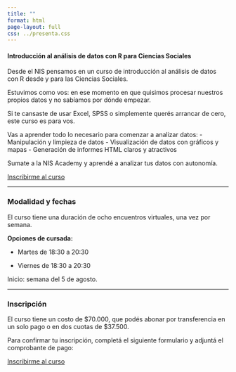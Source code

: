 ```yaml
---
title: ""
format: html
page-layout: full
css: ../presenta.css
---
```

#### **Introducción al análisis de datos con R para Ciencias Sociales**

Desde el NIS pensamos en un curso de introducción al análisis de datos con R desde y para las Ciencias Sociales.

Estuvimos como vos: en ese momento en que quisimos procesar nuestros propios datos y no sabíamos por dónde empezar.

Si te cansaste de usar Excel, SPSS o simplemente querés arrancar de cero, este curso es para vos.

Vas a aprender todo lo necesario para comenzar a analizar datos:
- Manipulación y limpieza de datos
- Visualización de datos con gráficos y mapas
- Generación de informes HTML claros y atractivos

Sumate a la NIS Academy y aprendé a analizar tus datos con autonomía.

[Inscribirme al curso](https://es.research.net/r/curso-intro-r-nis){target="_blank" .btn}

---

### Modalidad y fechas

El curso tiene una duración de ocho encuentros virtuales, una vez por semana.

**Opciones de cursada:**

- Martes de 18:30 a 20:30

- Viernes de 18:30 a 20:30

Inicio: semana del 5 de agosto.

---

### Inscripción

El curso tiene un costo de $70.000, que podés abonar por transferencia en un solo pago o en dos cuotas de $37.500.

Para confirmar tu inscripción, completá el siguiente formulario y adjuntá el comprobante de pago:

[Inscribirme al curso](https://es.research.net/r/curso-intro-r-nis){target="_blank" .btn}


